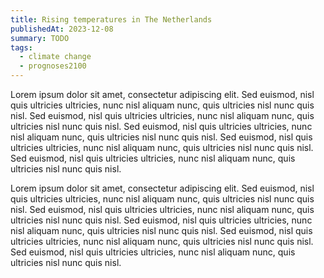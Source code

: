```yaml
---
title: Rising temperatures in The Netherlands
publishedAt: 2023-12-08
summary: TODO
tags:
  - climate change
  - prognoses2100
---
```


Lorem ipsum dolor sit amet, consectetur adipiscing elit. Sed euismod, nisl quis ultricies ultricies, nunc nisl aliquam nunc, quis ultricies nisl nunc quis nisl. Sed euismod, nisl quis ultricies ultricies, nunc nisl aliquam nunc, quis ultricies nisl nunc quis nisl. Sed euismod, nisl quis ultricies ultricies, nunc nisl aliquam nunc, quis ultricies nisl nunc quis nisl. Sed euismod, nisl quis ultricies ultricies, nunc nisl aliquam nunc, quis ultricies nisl nunc quis nisl. Sed euismod, nisl quis ultricies ultricies, nunc nisl aliquam nunc, quis ultricies nisl nunc quis nisl.

<Temperatures />

Lorem ipsum dolor sit amet, consectetur adipiscing elit. Sed euismod, nisl quis ultricies ultricies, nunc nisl aliquam nunc, quis ultricies nisl nunc quis nisl. Sed euismod, nisl quis ultricies ultricies, nunc nisl aliquam nunc, quis ultricies nisl nunc quis nisl. Sed euismod, nisl quis ultricies ultricies, nunc nisl aliquam nunc, quis ultricies nisl nunc quis nisl. Sed euismod, nisl quis ultricies ultricies, nunc nisl aliquam nunc, quis ultricies nisl nunc quis nisl. Sed euismod, nisl quis ultricies ultricies, nunc nisl aliquam nunc, quis ultricies nisl nunc quis nisl.